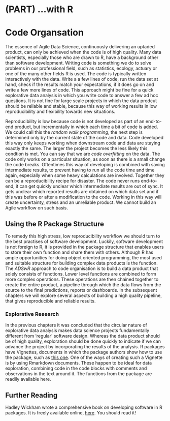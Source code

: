 # (PART) ...with R {-}

# Code Organsation

The essence of Agile Data Science, continuously delivering an uptaded product, can only be achieved when the code is of high quality. 
Many data scientists, especially those who are drawn to R, have a background other than software development. 
Writing code is something we do to solve problems in our professional field, such as statistics, ecology, actuary or one of the many other fields R is used. 
The code is typically written interactively with the data. 
Write a a few lines of code, run the data set at hand, check if the results match your expectations, if it does go on and write a few more lines of code. 
This approach might be fine for a quick explorative data analysis in which you write code to answer a few ad hoc questions. 
It is not fine for large scale projects in which the data prodcut should be reliable and stable, because this way of working results in low reproducibility and flexibility towards new situations. 

Reproducibility is low because code is not developed as part of an end-to-end product, but incrementally in which each time a bit of code is added. 
We could call this the *random walk programming*, the next step is determined only by the current state of the code and data. 
Code developed this way only keeps working when downstream code and data are staying exactly the same. 
The larger the project becomes the less likely this condtion is met. 
You can say that we are *code overfitting* on the data. 
The code only works on a particular situation, as soon as there is a small change the code breaks. 
Oftentimes this way of developing is combined with saving intermediate results, to prevent having to run all the code time and time again, especially when some heavy calculations are involved. Together they can be a reproducibility recipe for disaster. 
The code never runs end-to-end, it can get quickly unclear which intermediate results are out of sync. 
It gets unclear which reported results are obtained on which data set and if this was before or after a modification to the code. 
Working in this way will create uncertainty, stress and an unreliable product. 
We cannot build an Agile workflow on such basis.

## Using the R Package Structure

To remedy this high stress, low reproducibility workflow we should turn to the best practises of software development. 
Luckily, software development is not foreign to R, it is provided in the package structure that enables users to store their own function and share them with others. 
Although R has ample opportunities for doing object oriented programming, the most used and suitable structure for building complex data products is the function. 
The *ADSwR* approach to code organisation is to build a data product that solely consists of functions. 
Lower level functions are combined to form more complex operations. 
These operations are then chained together to create the entire product, a pipeline through which the data flows from the source to the final predictions, reports or dashboards. 
In the subsequent chapters we will explore several aspects of building a high quality pipeline, that gives reproducible and reliable results. 

### Explorative Research

In the previous chapters it was concluded that the circular nature of explorative data analysis makes data science projects fundamentally different from 'regular' software design. 
Whereas the data product should be of high quality, exploration should be done quickly to indicate if we can advance the project by incorporating the results of the analysis. 
R packages have Vignettes, documents in which the package authors show how to use the package, such as [this one](https://cran.r-project.org/web/packages/padr/vignettes/padr.html). 
One of the ways of creating such a Vignette is by using Rmarkdown documents. 
These happen to be ideal for data exploration, combining code in the code blocks with comments and observations in the text around it. 
The functions from the package are readily available here.

## Further Reading

Hadley Wickham wrote a comprehensive book on developing software in R packages. It is freely available online, [here](http://r-pkgs.had.co.nz/). You should read it!
